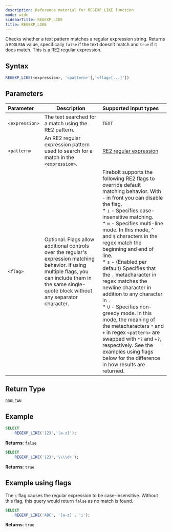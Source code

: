 ```yaml
---
description: Reference material for REGEXP_LIKE function
mode: wide
sidebarTitle: REGEXP_LIKE
title: REGEXP_LIKE
---
```



Checks whether a text pattern matches a regular expression string. Returns a `BOOLEAN` value, specifically `false` if the text doesn’t match and `true` if it does match. This is a RE2 regular expression.

## Syntax


```sql
REGEXP_LIKE(<expression>, '<pattern>'[,'<flag>[...]'])
```
## Parameters 


| Parameter      | Description    |Supported input types         |
| :------------- | -------------- | :--------------------------- |
| `<expression>` | The text searched for a match using the RE2 pattern.  | `TEXT`  |
| `<pattern>`    | An RE2 regular expression pattern used to search for a match in the `<expression>`.    | [RE2 regular expression](https://github.com/google/re2/wiki/Syntax) |
| `<flag>`  | Optional. Flags allow additional controls over the regular's expression matching behavior. If using multiple flags, you can include them in the same single-quote block without any separator character. | Firebolt supports the following RE2 flags to override default matching behavior. With `-` in front you can disable the flag.<br/>* `i` - Specifies case-insensitive matching.<br/>* `m` - Specifies multi-line mode. In this mode, `^` and `$` characters in the regex match the beginning and end of line.<br/>* `s` - (Enabled per default) Specifies that the `.` metacharacter in regex matches the newline character in addition to any character in `.`<br/>* `U` - Specifies non-greedy mode. In this mode, the meaning of the metacharacters `*` and `+` in regex `<pattern>` are swapped with `*?` and `+?`, respectively. See the examples using flags below for the difference in how results are returned. |

## Return Type
`BOOLEAN` 

## Example


```sql
SELECT
    REGEXP_LIKE('123','[a-z]');
```

**Returns**: `false`

```sql
SELECT
    REGEXP_LIKE('123','\\\\d+');
```

**Returns**: `true`

## Example using flags

The `i` flag causes the regular expression to be case-insensitive. Without this flag, this query would return `false` as no match is found.

```sql
SELECT
	REGEXP_LIKE('ABC', '[a-z]', 'i');
```

**Returns**: `true`


